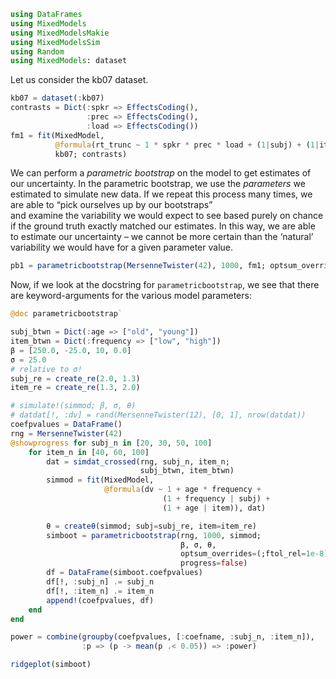 
```julia
using DataFrames
using MixedModels
using MixedModelsMakie
using MixedModelsSim
using Random
using MixedModels: dataset
```

Let us consider the kb07 dataset.

```julia
kb07 = dataset(:kb07)
contrasts = Dict(:spkr => EffectsCoding(),
                 :prec => EffectsCoding(),
                 :load => EffectsCoding())
fm1 = fit(MixedModel, 
          @formula(rt_trunc ~ 1 * spkr * prec * load + (1|subj) + (1|item)),
          kb07; contrasts)
```          
We can perform a *parametric bootstrap* on the model to get estimates of our uncertainty.
In the parametric bootstrap, we use the *parameters* we estimated to simulate new data. 
If we repeat this process many times, we are able to "pick ourselves up by our bootstraps"  
and examine the variability we would expect to see based purely on chance if the ground truth 
exactly matched our estimates.
In this way, we are able to estimate our uncertainty -- we cannot be more certain than the 'natural'
variability we would have for a given parameter value.

```julia
pb1 = parametricbootstrap(MersenneTwister(42), 1000, fm1; optsum_overrides=(;ftol_rel=1e-8))
```

Now, if we look at the docstring for `parametricbootstrap`, we see that there are keyword-arguments
for the various model parameters:
```julia
@doc parametricbootstrap`
```

```julia
subj_btwn = Dict(:age => ["old", "young"])
item_btwn = Dict(:frequency => ["low", "high"])
β = [250.0, -25.0, 10, 0.0]
σ = 25.0
# relative to σ!
subj_re = create_re(2.0, 1.3)
item_re = create_re(1.3, 2.0)
```

```julia
# simulate!(simmod; β, σ, θ)
# datdat[!, :dv] = rand(MersenneTwister(12), [0, 1], nrow(datdat))
coefpvalues = DataFrame()
rng = MersenneTwister(42)
@showprogress for subj_n in [20, 30, 50, 100]
    for item_n in [40, 60, 100]
        dat = simdat_crossed(rng, subj_n, item_n; 
                             subj_btwn, item_btwn)
        simmod = fit(MixedModel, 
                     @formula(dv ~ 1 + age * frequency + 
                                  (1 + frequency | subj) + 
                                  (1 + age | item)), dat)

        θ = createθ(simmod; subj=subj_re, item=item_re)
        simboot = parametricbootstrap(rng, 1000, simmod; 
                                      β, σ, θ, 
                                      optsum_overrides=(;ftol_rel=1e-8),
                                      progress=false)
        df = DataFrame(simboot.coefpvalues)
        df[!, :subj_n] .= subj_n
        df[!, :item_n] .= item_n      
        append!(coefpvalues, df)                                
    end
end
```

```julia
power = combine(groupby(coefpvalues, [:coefname, :subj_n, :item_n]), 
                :p => (p -> mean(p .< 0.05)) => :power)
```

```julia
ridgeplot(simboot)
```
